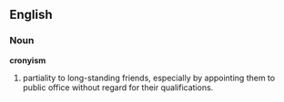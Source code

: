 ==English==
===Noun===
'''cronyism'''
#partiality to long-standing friends, especially by appointing them to public office without regard for their qualifications.